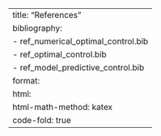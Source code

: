 ---
title: "References"
bibliography: 
    - ref_numerical_optimal_control.bib
    - ref_optimal_control.bib
    - ref_model_predictive_control.bib
format:
    html:
        html-math-method: katex
        code-fold: true
---